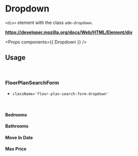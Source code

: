 <!-- Packages -->

<!-- Components -->

<!-- Config -->

<!-- Utility Functions -->

# Dropdown

`<div>` element with the class `adm-dropdown`.

**https://developer.mozilla.org/docs/Web/HTML/Element/div**

<Props components={{ Dropdown }} />

## Usage

<br/>

### FloorPlanSearchForm

- `className='floor-plan-search-form-dropdown'`

<br/>

#### Bedrooms

<Preview>
  <Dropdown {...getDropdownProps(FloorPlanSearchFormDropdownProps.Bedrooms)} />
</Preview>

#### Bathrooms

<Preview>
  <Dropdown {...getDropdownProps(FloorPlanSearchFormDropdownProps.Bathrooms)} />
</Preview>

#### Move In Date

<Preview>
  <Dropdown
    {...getDropdownProps(FloorPlanSearchFormDropdownProps.MoveInDate)} 
  />
</Preview>

#### Max Price

<Preview>
  <Dropdown {...getDropdownProps(FloorPlanSearchFormDropdownProps.MaxPrice)} />
</Preview>

